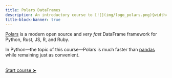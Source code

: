 ```yaml
---
title: Polars DataFrames
description: An introductory course to [![](img/logo_polars.png){width="1.8em" fig-alt="noshadow"}](https://pola.rs/)
title-block-banner: true
---
```


:::{.topdef}

[Polars](https://pola.rs/) is a modern open source and *very fast* DataFrame framework for Python, Rust, JS, R, and Ruby.

In Python—the topic of this course—Polars is much faster than [pandas](https://pandas.pydata.org/) while remaining just as convenient.

:::

<br>
[[Start course ➤](polars_background.qmd)]{.topinline}
